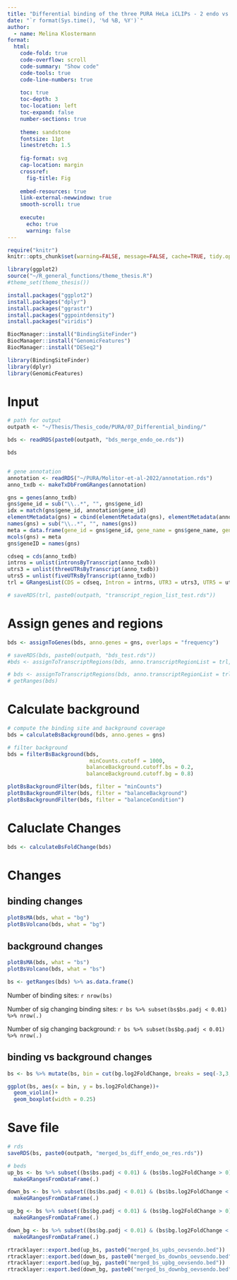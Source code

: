 ```yaml
---
title: "Differential binding of the three PURA HeLa iCLIPs - 2 endo vs oe "
date: "`r format(Sys.time(), '%d %B, %Y')`"
author:
  - name: Melina Klostermann
format: 
  html:
    code-fold: true
    code-overflow: scroll
    code-summary: "Show code"
    code-tools: true
    code-line-numbers: true
    
    toc: true
    toc-depth: 3
    toc-location: left
    toc-expand: false
    number-sections: true
    
    theme: sandstone
    fontsize: 11pt
    linestretch: 1.5
        
    fig-format: svg
    cap-location: margin
    crossref:
      fig-title: Fig
    
    embed-resources: true
    link-external-newwindow: true
    smooth-scroll: true
    
    execute:
      echo: true
      warning: false
---
```




```r
require("knitr")
knitr::opts_chunk$set(warning=FALSE, message=FALSE, cache=TRUE, tidy.opts=list(width.cutoff=80))

library(ggplot2) 
source("~/R_general_functions/theme_thesis.R")
#theme_set(theme_thesis())
```

```r
install.packages("ggplot2")
install.packages("dplyr")
install.packages("ggrastr")
install.packages("ggpointdensity")
install.packages("viridis")

BiocManager::install("BindingSiteFinder")
BiocManager::install("GenomicFeatures")
BiocManager::install("DESeq2")
```


```r
library(BindingSiteFinder)
library(dplyr)
library(GenomicFeatures)

```

# Input

```r
# path for output
outpath <- "~/Thesis/Thesis_code/PURA/07_Differential_binding/"

bds <- readRDS(paste0(outpath, "bds_merge_endo_oe.rds"))

bds


# gene annotation
annotation <- readRDS("~/PURA/Molitor-et-al-2022/annotation.rds")
anno_txdb <- makeTxDbFromGRanges(annotation)

gns = genes(anno_txdb)
gns$gene_id = sub("\\..*", "", gns$gene_id)
idx = match(gns$gene_id, annotation$gene_id)
elementMetadata(gns) = cbind(elementMetadata(gns), elementMetadata(annotation)[idx,])
names(gns) = sub("\\..*", "", names(gns))
meta = data.frame(gene_id = gns$gene_id, gene_name = gns$gene_name, gene_type = gns$gene_type)
mcols(gns) = meta
gns$geneID = names(gns)

cdseq = cds(anno_txdb)
intrns = unlist(intronsByTranscript(anno_txdb))
utrs3 = unlist(threeUTRsByTranscript(anno_txdb))
utrs5 = unlist(fiveUTRsByTranscript(anno_txdb))
trl = GRangesList(CDS = cdseq, Intron = intrns, UTR3 = utrs3, UTR5 = utrs5)

# saveRDS(trl, paste0(outpath, "transcript_region_list_test.rds"))

```

# Assign genes and regions
```r
bds <- assignToGenes(bds, anno.genes = gns, overlaps = "frequency")

# saveRDS(bds, paste0(outpath, "bds_test.rds"))
#bds <- assignToTranscriptRegions(bds, anno.transcriptRegionList = trl, overlaps.rule = c("UTR3", "UTR5", "CDS", "Intron"))

# bds <- assignToTranscriptRegions(bds, anno.transcriptRegionList = trl, overlaps = "frequency")
# getRanges(bds)

```

# Calculate background

```r
# compute the binding site and background coverage
bds = calculateBsBackground(bds, anno.genes = gns)

# filter background 
bds = filterBsBackground(bds,
                          minCounts.cutoff = 1000,
                         balanceBackground.cutoff.bs = 0.2,
                         balanceBackground.cutoff.bg = 0.8)

plotBsBackgroundFilter(bds, filter = "minCounts")
plotBsBackgroundFilter(bds, filter = "balanceBackground")
plotBsBackgroundFilter(bds, filter = "balanceCondition")


```

# Caluclate Changes

```r
bds <- calculateBsFoldChange(bds)

```



# Changes

## binding changes

```r

plotBsMA(bds, what = "bg")
plotBsVolcano(bds, what = "bg")
```

## background changes

```r
plotBsMA(bds, what = "bs")
plotBsVolcano(bds, what = "bs")

```

```r
bs <- getRanges(bds) %>% as.data.frame()
```

Number of binding sites:
`r nrow(bs)`

Number of sig changing binding sites:
`r bs %>% subset(bs$bs.padj < 0.01) %>% nrow(.)`

Number of sig changing background:
`r bs %>% subset(bs$bg.padj < 0.01) %>% nrow(.)`

## binding vs background changes

```r
bs <- bs %>% mutate(bs, bin = cut(bg.log2FoldChange, breaks = seq(-3,3, 0.5)))

ggplot(bs, aes(x = bin, y = bs.log2FoldChange))+
  geom_violin()+
  geom_boxplot(width = 0.25)

```





# Save file

```r
# rds
saveRDS(bs, paste0(outpath, "merged_bs_diff_endo_oe_res.rds"))

# beds
up_bs <- bs %>% subset((bs$bs.padj < 0.01) & (bs$bs.log2FoldChange > 0)) %>%
  makeGRangesFromDataFrame(.)

down_bs <- bs %>% subset((bs$bs.padj < 0.01) & (bs$bs.log2FoldChange < 0))%>%
  makeGRangesFromDataFrame(.)

up_bg <- bs %>% subset((bs$bg.padj < 0.01) & (bs$bg.log2FoldChange > 0)) %>%
  makeGRangesFromDataFrame(.)

down_bg <- bs %>% subset((bs$bg.padj < 0.01) & (bs$bg.log2FoldChange < 0))%>%
  makeGRangesFromDataFrame(.)

rtracklayer::export.bed(up_bs, paste0("merged_bs_upbs_oevsendo.bed"))
rtracklayer::export.bed(down_bs, paste0("merged_bs_downbs_oevsendo.bed"))
rtracklayer::export.bed(up_bg, paste0("merged_bs_upbg_oevsendo.bed"))
rtracklayer::export.bed(down_bg, paste0("merged_bs_downbg_oevsendo.bed"))

```